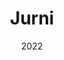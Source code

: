 ---
title: "Jurni"
date: "2022"
description: "A mental health app that analyzes journal entries and is able to find connections between subjects and emotions, over time, built with Python."
link: "davidoduneye.com/project/"
button: "Code Available on Request"
---